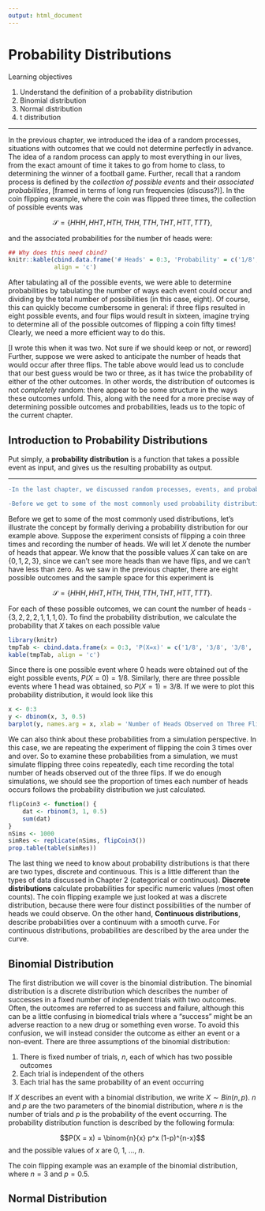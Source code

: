 ```yaml
---
output: html_document
---
```


# Probability Distributions {#ch5}

<div class="objective-container">
<div class="objectives"> Learning objectives </div>
1. Understand the definition of a probability distribution
2. Binomial distribution
3. Normal distribution
4. t distribution
</div>

---

In the previous chapter, we introduced the idea of a random processes, situations with outcomes that we could not determine perfectly in advance. The idea of a random process can apply to most everything in our lives, from the exact amount of time it takes to go from home to class, to determining the winner of a football game. Further, recall that a random process is defined by the *collection of possible events* and their *associated probabilities*, [framed in terms of long run frequencies (discuss?)]. In the coin flipping example, where the coin was flipped three times, the collection of possible events was 

$$\mathcal{S} = \{HHH, HHT, HTH, THH, TTH, THT, HTT, TTT\},$$

and the associated probabilities for the number of heads were:

```r
## Why does this need cbind?
knitr::kable(cbind.data.frame('# Heads' = 0:3, 'Probability' = c('1/8', '3/8', '3/8', '1/8')), 
             align = 'c')
```


After tabulating all of the possible events, we were able to determine probabilities by tabulating the number of ways each event could occur and dividing by the total number of possibilities (in this case, eight). Of course, this can quickly become cumbersome in general: if three flips resulted in eight possible events, and four flips would result in sixteen, imagine trying to determine all of the possible outcomes of flipping a coin fifty times! Clearly, we need a more efficient way to do this.

[I wrote this when it was two. Not sure if we should keep or not, or reword]
Further, suppose we were asked to anticipate the number of heads that would occur after three flips. The table above would lead us to conclude that our best guess would be two or three, as it has twice the probability of either of the other outcomes. In other words, the distribution of outcomes is not *completely* random: there appear to be some structure in the ways these outcomes unfold. This, along with the need for a more precise way of determining possible outcomes and probabilities, leads us to the topic of the current chapter. 


## Introduction to Probability Distributions {#ch5_s1}

Put simply, a **probability distribution** is a function that takes a possible event as input, and gives us the resulting probability as output.

---

```diff
-In the last chapter, we discussed random processes, events, and probability. We noted that probability is framed in terms of long-run frequencies, or the fraction of time an event occurs if a random processes is repeated over and over. One example we looked at was flipping a coin three times and we were able to determine probabilities for specific events by tabulating the number of ways the event could occur and dividing by the number of possible outcomes of flipping the coin three times. This is a feasible approach when there are not very many possible outcomes, but otherwise can be quite cumbersome. Imagine trying to tabulate all the possible outcomes of flipping a coin 50 times! Yeah, we don't want to imagine that either. This is where the genius of probability distributions comes to our rescue. A **probability distribution** is a function that describes the probability of all possible outcomes for an experiment. The input to the function is the outcome of interest, and the output is the probability of observing that outcome. Probability distributions typically have one or two **parameters**, which describe the distribution. In the coin flipping example, the parameter would be the number of flips.

-Before we get to some of the most commonly used probability distributions and the pre-defined functions, we will illustrate the concept by deriving a probability distribution for our toy example. 
```
Before we get to some of the most commonly used distributions, let's illustrate the concept by formally deriving a probability distribution for our example above. Suppose the experiment consists of flipping a coin three times and recording the number of heads. We will let $X$ denote the number of heads that appear. We know that the possible values $X$ can take on are $\{0, 1, 2, 3\}$, since we can't see more heads than we have flips, and we can't have less than zero. As we saw in the previous chapter, there are eight possible outcomes and the sample space for this experiment is

$$\mathcal{S} = \{HHH, HHT, HTH, THH, TTH, THT, HTT, TTT\}.$$

For each of these possible outcomes, we can count the number of heads - $\{3, 2, 2, 2, 1, 1, 1, 0\}$. To find the probability distribution, we calculate the probability that $X$ takes on each possible value

```r
library(knitr)
tmpTab <- cbind.data.frame(x = 0:3, 'P(X=x)' = c('1/8', '3/8', '3/8', '1/8'))
kable(tmpTab, align = 'c')
```

Since there is one possible event where 0 heads were obtained out of the eight possible events, $P(X = 0) = 1/8$. Similarly, there are three possible events where 1 head was obtained, so $P(X = 1) = 3/8$. If we were to plot this probability distribution, it would look like this

```r
x <- 0:3
y <- dbinom(x, 3, 0.5)
barplot(y, names.arg = x, xlab = 'Number of Heads Observed on Three Flips', ylab = 'Probability')
```


We can also think about these probabilities from a simulation perspective. In this case, we are repeating the experiment of flipping the coin 3 times over and over. So to examine these probabilities from a simulation, we must simulate flipping three coins repeatedly, each time recording the total number of heads observed out of the three flips. If we do enough simulations, we should see the proportion of times each number of heads occurs follows the probability distribution we just calculated.

```r
flipCoin3 <- function() {
    dat <- rbinom(3, 1, 0.5)
    sum(dat)
}
nSims <- 1000
simRes <- replicate(nSims, flipCoin3())
prop.table(table(simRes))
```

The last thing we need to know about probability distributions is that there are two types, discrete and continuous. This is a little different than the types of data discussed in Chapter 2 (categorical or continuous). **Discrete distributions** calculate probabilities for specific numeric values (most often counts). The coin flipping example we just looked at was a discrete distribution, because there were four distinct possibilities of the number of heads we could observe. On the other hand, **Continuous distributions**, describe probabilities over a continuum with a smooth curve. For continuous distributions, probabilities are described by the area under the curve.


## Binomial Distribution {#ch5_s2}

The first distribution we will cover is the binomial distribution. The binomial distribution is a discrete distribution which describes the number of successes in a fixed number of independent trials with two outcomes. Often, the outcomes are referred to as success and failure, although this can be a little confusing in biomedical trials where a "success" might be an adverse reaction to a new drug or something even worse. To avoid this confusion, we will instead consider the outcome as either an event or a non-event. There are three assumptions of the binomial distribution:

1) There is fixed number of trials, $n$, each of which has two possible outcomes
2) Each trial is independent of the others
3) Each trial has the same probability of an event occurring

If $X$ describes an event with a binomial distribution, we write $X \sim Bin(n, p)$. $n$ and $p$ are the two parameters of the binomial distribution, where $n$ is the number of trials and $p$ is the probability of the event occurring. The probability distribution function is described by the following formula:

$$P(X = x) = \binom{n}{x} p^x (1-p)^{n-x}$$
and the possible values of $x$ are 0, 1, ..., $n$.

The coin flipping example was an example of the binomial distribution, where $n = 3$ and $p = 0.5$. 




## Normal Distribution {#ch5_s3}